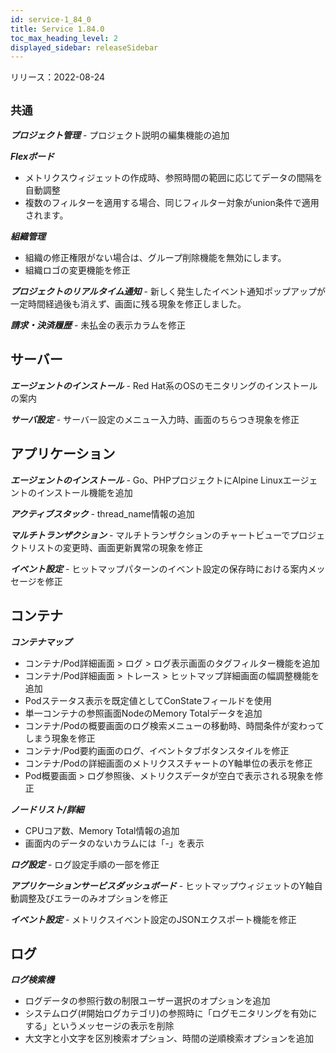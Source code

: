 ```yaml
---
id: service-1_84_0
title: Service 1.84.0
toc_max_heading_level: 2
displayed_sidebar: releaseSidebar
---
```



リリース：2022-08-24

## `共通`

**_プロジェクト管理_** - プロジェクト説明の編集機能の追加

**_Flexボード_**

- メトリクスウィジェットの作成時、参照時間の範囲に応じてデータの間隔を自動調整
- 複数のフィルターを適用する場合、同じフィルター対象がunion条件で適用されます。

**_組織管理_**

- 組織の修正権限がない場合は、グループ削除機能を無効にします。
- 組織ロゴの変更機能を修正

**_プロジェクトのリアルタイム通知_** - 新しく発生したイベント通知ポップアップが一定時間経過後も消えず、画面に残る現象を修正しました。

**_請求・決済履歴_** - 未払金の表示カラムを修正

## サーバー

**_エージェントのインストール_** - Red Hat系のOSのモニタリングのインストールの案内

**_サーバ設定_** - サーバー設定のメニュー入力時、画面のちらつき現象を修正

## アプリケーション

**_エージェントのインストール_** - Go、PHPプロジェクトにAlpine Linuxエージェントのインストール機能を追加

**_アクティブスタック_** - thread_name情報の追加

**_マルチトランザクション_** - マルチトランザクションのチャートビューでプロジェクトリストの変更時、画面更新異常の現象を修正

**_イベント設定_** - ヒットマップパターンのイベント設定の保存時における案内メッセージを修正

## コンテナ

**_コンテナマップ_**

- コンテナ/Pod詳細画面 > ログ > ログ表示画面のタグフィルター機能を追加
- コンテナ/Pod詳細画面 > トレース > ヒットマップ詳細画面の幅調整機能を追加
- Podステータス表示を既定値としてConStateフィールドを使用
- 単一コンテナの参照画面NodeのMemory Totalデータを追加
- コンテナ/Podの概要画面のログ検索メニューの移動時、時間条件が変わってしまう現象を修正
- コンテナ/Pod要約画面のログ、イベントタブボタンスタイルを修正
- コンテナ/Podの詳細画面のメトリクススチャートのY軸単位の表示を修正
- Pod概要画面 > ログ参照後、メトリクスデータが空白で表示される現象を修正

**_ノードリスト/詳細_** 

- CPUコア数、Memory Total情報の追加
- 画面内のデータのないカラムには「-」を表示

**_ログ設定_** - ログ設定手順の一部を修正

**_アプリケーションサービスダッシュボード_** - ヒットマップウィジェットのY軸自動調整及びエラーのみオプションを修正

**_イベント設定_** - メトリクスイベント設定のJSONエクスポート機能を修正 

## ログ

**_ログ検索機_**

- ログデータの参照行数の制限ユーザー選択のオプションを追加 
- システムログ(#開始ログカテゴリ)の参照時に「ログモニタリングを有効にする」というメッセージの表示を削除
- 大文字と小文字を区別検索オプション、時間の逆順検索オプションを追加
